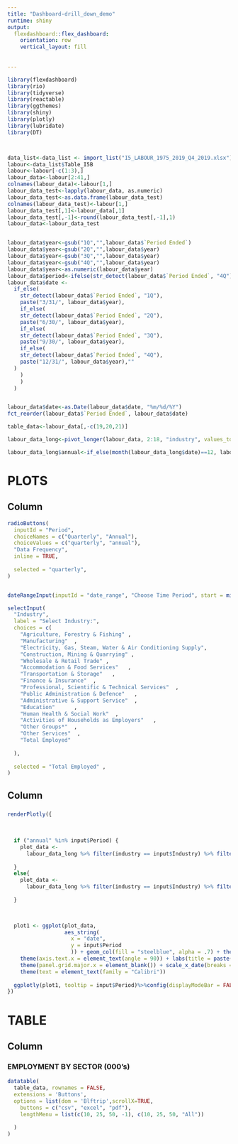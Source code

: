 ```yaml
---
title: "Dashboard-drill_down_demo"
runtime: shiny
output: 
  flexdashboard::flex_dashboard:
    orientation: row
    vertical_layout: fill
    
    
---
```


```r
library(flexdashboard)
library(rio)
library(tidyverse)
library(reactable)
library(ggthemes)
library(shiny)
library(plotly)
library(lubridate)
library(DT)



data_list<-data_list <- import_list("I5_LABOUR_1975_2019_Q4_2019.xlsx")
labour<-data_list$Table_I5B
labour<-labour[-c(1:3),]
labour_data<-labour[2:41,]
colnames(labour_data)<-labour[1,]
labour_data_test<-lapply(labour_data, as.numeric)
labour_data_test<-as.data.frame(labour_data_test)
colnames(labour_data_test)<-labour[1,]
labour_data_test[,1]<-labour_data[,1]
labour_data_test[,-1]<-round(labour_data_test[,-1],1)
labour_data<-labour_data_test


labour_data$year<-gsub("1Q","",labour_data$`Period Ended`)
labour_data$year<-gsub("2Q","",labour_data$year)
labour_data$year<-gsub("3Q","",labour_data$year)
labour_data$year<-gsub("4Q","",labour_data$year)
labour_data$year<-as.numeric(labour_data$year)
labour_data$period<-ifelse(str_detect(labour_data$`Period Ended`, "4Q"), "annnual", "quarterly")
labour_data$date <-
  if_else(
    str_detect(labour_data$`Period Ended`, "1Q"),
    paste("3/31/", labour_data$year),
    if_else(
    str_detect(labour_data$`Period Ended`, "2Q"),
    paste("6/30/", labour_data$year),
    if_else(
    str_detect(labour_data$`Period Ended`, "3Q"),
    paste("9/30/", labour_data$year),
    if_else(
    str_detect(labour_data$`Period Ended`, "4Q"),
    paste("12/31/", labour_data$year),""
  )
    )
    )
  )


labour_data$date<-as.Date(labour_data$date, "%m/%d/%Y")
fct_reorder(labour_data$`Period Ended`, labour_data$date)

table_data<-labour_data[,-c(19,20,21)]

labour_data_long<-pivot_longer(labour_data, 2:18, "industry", values_to  = "quarterly")

labour_data_long$annual<-if_else(month(labour_data_long$date)==12, labour_data_long$quarterly, 0)

```

PLOTS
=====================================  

Column {.sidebar}
-----------------------------------------------------------------------
```r



radioButtons(
  inputId = "Period",
  choiceNames = c("Quarterly", "Annual"),
  choiceValues = c("quarterly", "annual"),
  "Data Frequency",
  inline = TRUE,
  
  selected = "quarterly",
)


dateRangeInput(inputId = "date_range", "Choose Time Period", start = min(labour_data_long$date), end = max(labour_data_long$date))

selectInput(
  "Industry",
  label = "Select Industry:",
  choices = c(
    "Agriculture, Forestry & Fishing" ,
    "Manufacturing"  ,
    "Electricity, Gas, Steam, Water & Air Conditioning Supply",
    "Construction, Mining & Quarrying" ,
    "Wholesale & Retail Trade" ,
    "Accommodation & Food Services"   ,
    "Transportation & Storage"   ,
    "Finance & Insurance"  ,
    "Professional, Scientific & Technical Services"  ,
    "Public Administration & Defence"   ,
    "Administrative & Support Service"  ,
    "Education"      ,
    "Human Health & Social Work"  ,
    "Activities of Households as Employers"   ,
    "Other Groups*"  ,
    "Other Services"  ,
    "Total Employed"
    
  ),
  
  selected = "Total Employed" ,
)


```


Column {}
-----------------------------------------------------------------------

###
```r
renderPlotly({
  
  
  
  if ("annual" %in% input$Period) {
    plot_data <-
      labour_data_long %>% filter(industry == input$Industry) %>% filter(date %in% seq(input$date_range[1],     input$date_range[2], by =
                                                                                         "day")) %>% filter(annual > 0) %>% select(date, industry, annual, `Period Ended`)
  }
  else{
    plot_data <-
      labour_data_long %>% filter(industry == input$Industry) %>% filter(date %in% seq(input$date_range[1],     input$date_range[2], by =
                                                                                         "day")) %>% select(date, industry, quarterly, `Period Ended`)
  }
  


  plot1 <- ggplot(plot_data,
                  aes_string(
                    x = "date",
                    y = input$Period
                    )) + geom_col(fill = "steelblue", alpha = .7) + theme_fivethirtyeight() +
    theme(axis.text.x = element_text(angle = 90)) + labs(title = paste(plot_data$industry, " - Employment Numbers"), y="Employed (000's)") +
    theme(panel.grid.major.x = element_blank()) + scale_x_date(breaks = plot_data$date, labels = plot_data$`Period Ended`) +
    theme(text = element_text(family = "Calibri"))
  
  ggplotly(plot1, tooltip = input$Period)%>%config(displayModeBar = FALSE)
})

```











TABLE
=====================================  




Column {}
-----------------------------------------------------------------------

### EMPLOYMENT BY SECTOR (000's)

```r


datatable(
  table_data, rownames = FALSE,
  extensions = 'Buttons',
  options = list(dom = 'Blftrip',scrollX=TRUE,
    buttons = c("csv", "excel", "pdf"),
    lengthMenu = list(c(10, 25, 50, -1), c(10, 25, 50, "All"))
    
  )
)

```
